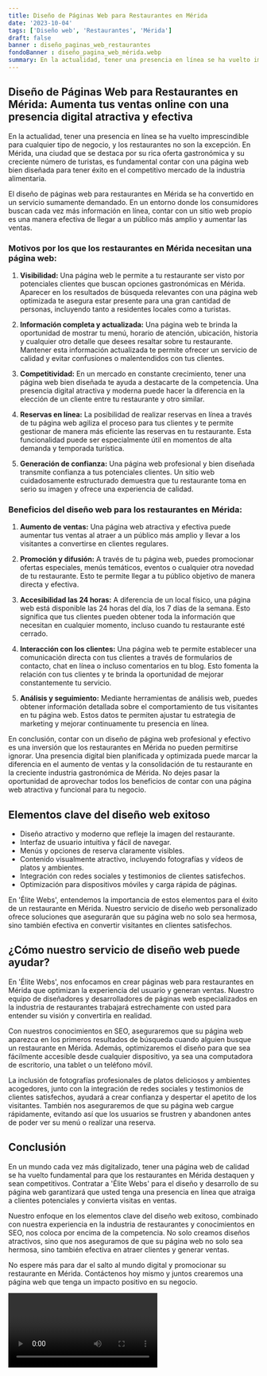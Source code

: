 ```yaml
---
title: Diseño de Páginas Web para Restaurantes en Mérida
date: '2023-10-04'
tags: ['Diseño web', 'Restaurantes', 'Mérida']
draft: false
banner : diseño_paginas_web_restaurantes
fondoBanner : diseño_pagina_web_mérida.webp
summary: En la actualidad, tener una presencia en línea se ha vuelto imprescindible para cualquier tipo de negocio, y los restaurantes no son la excepción. En Mérida, una ciudad que se destaca por su rica oferta gastronómica y su creciente número de turistas, es fundamental contar con una página web bien diseñada para tener éxito en el competitivo mercado de la industria alimentaria.
---
```


## **Diseño de Páginas Web para Restaurantes en Mérida: Aumenta tus ventas online con una presencia digital atractiva y efectiva**

En la actualidad, tener una presencia en línea se ha vuelto imprescindible para cualquier tipo de negocio, y los restaurantes no son la excepción. En Mérida, una ciudad que se destaca por su rica oferta gastronómica y su creciente número de turistas, es fundamental contar con una página web bien diseñada para tener éxito en el competitivo mercado de la industria alimentaria.

El diseño de páginas web para restaurantes en Mérida se ha convertido en un servicio sumamente demandado. En un entorno donde los consumidores buscan cada vez más información en línea, contar con un sitio web propio es una manera efectiva de llegar a un público más amplio y aumentar las ventas.

### **Motivos por los que los restaurantes en Mérida necesitan una página web:**

1. **Visibilidad:** Una página web le permite a tu restaurante ser visto por potenciales clientes que buscan opciones gastronómicas en Mérida. Aparecer en los resultados de búsqueda relevantes con una página web optimizada te asegura estar presente para una gran cantidad de personas, incluyendo tanto a residentes locales como a turistas.

2. **Información completa y actualizada:** Una página web te brinda la oportunidad de mostrar tu menú, horario de atención, ubicación, historia y cualquier otro detalle que desees resaltar sobre tu restaurante. Mantener esta información actualizada te permite ofrecer un servicio de calidad y evitar confusiones o malentendidos con tus clientes.

3. **Competitividad:** En un mercado en constante crecimiento, tener una página web bien diseñada te ayuda a destacarte de la competencia. Una presencia digital atractiva y moderna puede hacer la diferencia en la elección de un cliente entre tu restaurante y otro similar.

4. **Reservas en línea:** La posibilidad de realizar reservas en línea a través de tu página web agiliza el proceso para tus clientes y te permite gestionar de manera más eficiente las reservas en tu restaurante. Esta funcionalidad puede ser especialmente útil en momentos de alta demanda y temporada turística.

5. **Generación de confianza:** Una página web profesional y bien diseñada transmite confianza a tus potenciales clientes. Un sitio web cuidadosamente estructurado demuestra que tu restaurante toma en serio su imagen y ofrece una experiencia de calidad.

### **Beneficios del diseño web para los restaurantes en Mérida:**

1. **Aumento de ventas:** Una página web atractiva y efectiva puede aumentar tus ventas al atraer a un público más amplio y llevar a los visitantes a convertirse en clientes regulares.

2. **Promoción y difusión:** A través de tu página web, puedes promocionar ofertas especiales, menús temáticos, eventos o cualquier otra novedad de tu restaurante. Esto te permite llegar a tu público objetivo de manera directa y efectiva.

3. **Accesibilidad las 24 horas:** A diferencia de un local físico, una página web está disponible las 24 horas del día, los 7 días de la semana. Esto significa que tus clientes pueden obtener toda la información que necesitan en cualquier momento, incluso cuando tu restaurante esté cerrado.

4. **Interacción con los clientes:** Una página web te permite establecer una comunicación directa con tus clientes a través de formularios de contacto, chat en línea o incluso comentarios en tu blog. Esto fomenta la relación con tus clientes y te brinda la oportunidad de mejorar constantemente tu servicio.

5. **Análisis y seguimiento:** Mediante herramientas de análisis web, puedes obtener información detallada sobre el comportamiento de tus visitantes en tu página web. Estos datos te permiten ajustar tu estrategia de marketing y mejorar continuamente tu presencia en línea.

En conclusión, contar con un diseño de página web profesional y efectivo es una inversión que los restaurantes en Mérida no pueden permitirse ignorar. Una presencia digital bien planificada y optimizada puede marcar la diferencia en el aumento de ventas y la consolidación de tu restaurante en la creciente industria gastronómica de Mérida. No dejes pasar la oportunidad de aprovechar todos los beneficios de contar con una página web atractiva y funcional para tu negocio.

<GifSeo />

<Cta />

## Elementos clave del diseño web exitoso

- Diseño atractivo y moderno que refleje la imagen del restaurante.
- Interfaz de usuario intuitiva y fácil de navegar.
- Menús y opciones de reserva claramente visibles.
- Contenido visualmente atractivo, incluyendo fotografías y vídeos de platos y ambientes.
- Integración con redes sociales y testimonios de clientes satisfechos.
- Optimización para dispositivos móviles y carga rápida de páginas.

En 'Élite Webs', entendemos la importancia de estos elementos para el éxito de un restaurante en Mérida. Nuestro servicio de diseño web personalizado ofrece soluciones que asegurarán que su página web no solo sea hermosa, sino también efectiva en convertir visitantes en clientes satisfechos.

## ¿Cómo nuestro servicio de diseño web puede ayudar?

En 'Élite Webs', nos enfocamos en crear páginas web para restaurantes en Mérida que optimizan la experiencia del usuario y generan ventas. Nuestro equipo de diseñadores y desarrolladores de páginas web especializados en la industria de restaurantes trabajará estrechamente con usted para entender su visión y convertirla en realidad.

Con nuestros conocimientos en SEO, aseguraremos que su página web aparezca en los primeros resultados de búsqueda cuando alguien busque un restaurante en Mérida. Además, optimizaremos el diseño para que sea fácilmente accesible desde cualquier dispositivo, ya sea una computadora de escritorio, una tablet o un teléfono móvil.

La inclusión de fotografías profesionales de platos deliciosos y ambientes acogedores, junto con la integración de redes sociales y testimonios de clientes satisfechos, ayudará a crear confianza y despertar el apetito de los visitantes. También nos aseguraremos de que su página web cargue rápidamente, evitando así que los usuarios se frustren y abandonen antes de poder ver su menú o realizar una reserva.

## Conclusión

En un mundo cada vez más digitalizado, tener una página web de calidad se ha vuelto fundamental para que los restaurantes en Mérida destaquen y sean competitivos. Contratar a 'Élite Webs' para el diseño y desarrollo de su página web garantizará que usted tenga una presencia en línea que atraiga a clientes potenciales y convierta visitas en ventas.

Nuestro enfoque en los elementos clave del diseño web exitoso, combinado con nuestra experiencia en la industria de restaurantes y conocimientos en SEO, nos coloca por encima de la competencia. No solo creamos diseños atractivos, sino que nos aseguramos de que su página web no solo sea hermosa, sino también efectiva en atraer clientes y generar ventas.

No espere más para dar el salto al mundo digital y promocionar su restaurante en Mérida. Contáctenos hoy mismo y juntos crearemos una página web que tenga un impacto positivo en su negocio.

<Video />

<CtaBot job='Restaurantes' city='Mérida'/>

<Gmaps query='Mérida+españa+maps' />